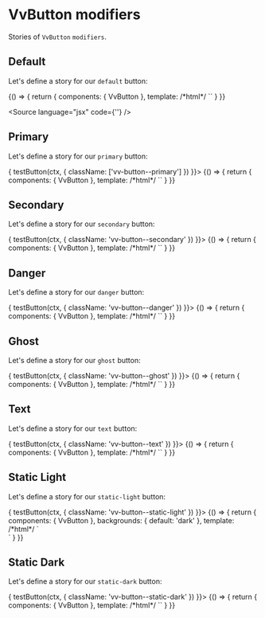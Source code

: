 
<Meta title="Components/Button/Props/modifiers" />

# VvButton modifiers

Stories of `VvButton` `modifiers`.

## Default

Let's define a story for our `default` button:

<Canvas>
	<Story name="default" play={testButton}>
		{() => {
			return {
				components: { VvButton },
				template:
					/*html*/
					`<vv-button label="Default" data-testid="button" />`
			}
		}}
	</Story>
</Canvas>

<Source language="jsx" code={'<vv-button label="Default" />'} />

## Primary

Let's define a story for our `primary` button:

<Canvas>
	<Story
		name="primary"
		play={async (ctx) => {
			testButton(ctx, {
				className: ['vv-button--primary']
			})
		}}>
		{() => {
			return {
				components: { VvButton },
				template:
					/*html*/
					`<vv-button label="Primary" modifiers="primary" />`
			}
		}}
	</Story>
</Canvas>

## Secondary

Let's define a story for our `secondary` button:

<Canvas>
	<Story
		name="secondary"
		play={async (ctx) => {
			testButton(ctx, {
				className: 'vv-button--secondary'
			})
		}}>
		{() => {
			return {
				components: { VvButton },
				template:
					/*html*/
					`<vv-button label="Secondary" modifiers="secondary" />`
			}
		}}
	</Story>
</Canvas>

## Danger

Let's define a story for our `danger` button:

<Canvas>
	<Story
		name="danger"
		play={async (ctx) => {
			testButton(ctx, {
				className: 'vv-button--danger'
			})
		}}>
		{() => {
			return {
				components: { VvButton },
				template:
					/*html*/
					`<vv-button label="Danger" modifiers="danger" />`
			}
		}}
	</Story>
</Canvas>

## Ghost

Let's define a story for our `ghost` button:

<Canvas>
	<Story
		name="ghost"
		play={async (ctx) => {
			testButton(ctx, {
				className: 'vv-button--ghost'
			})
		}}>
		{() => {
			return {
				components: { VvButton },
				template:
					/*html*/
					`<vv-button label="Ghost" modifiers="ghost" />`
			}
		}}
	</Story>
</Canvas>

## Text

Let's define a story for our `text` button:

<Canvas>
	<Story
		name="text"
		play={async (ctx) => {
			testButton(ctx, {
				className: 'vv-button--text'
			})
		}}>
		{() => {
			return {
				components: { VvButton },
				template:
					/*html*/
					`<vv-button label="Text" modifiers="text" />`
			}
		}}
	</Story>
</Canvas>

## Static Light

Let's define a story for our `static-light` button:

<Canvas>
	<Story
		name="static-light"
		play={async (ctx) => {
			testButton(ctx, {
				className: 'vv-button--static-light'
			})
		}}>
		{() => {
			return {
				components: { VvButton },
				backgrounds: {
					default: 'dark'
				},
				template:
					/*html*/
					`
					<div class="bg-black p-16">
						<vv-button label="Static Light" modifiers="static-light" />
					</div>
					`
			}
		}}
	</Story>
</Canvas>

## Static Dark

Let's define a story for our `static-dark` button:

<Canvas>
	<Story
		name="static-dark"
		play={async (ctx) => {
			testButton(ctx, {
				className: 'vv-button--static-dark'
			})
		}}>
		{() => {
			return {
				components: { VvButton },
				template:
					/*html*/
					`<vv-button label="Static Dark" modifiers="static-dark" />`
			}
		}}
	</Story>
</Canvas>
